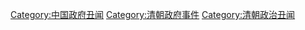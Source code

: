 [[Category:中国政府丑闻|Category:中国政府丑闻]]
[[Category:清朝政府事件|Category:清朝政府事件]]
[[Category:清朝政治丑闻|Category:清朝政治丑闻]]